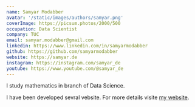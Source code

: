 ```yaml
---
name: Samyar Modabber
avatar: '/static/images/authors/samyar.png'
coverImage: https://picsum.photos/2000/500
occupation: Data Scientist
company: TUC
email: samyar.modabber@gmail.com
linkedin: https://www.linkedin.com/in/samyarmodabber
github: https://github.com/samyarmodabber
website: https://samyar.de
instagram: https://instagram.com/samyar_de
youtube: https://www.youtube.com/@samyar_de
---
```


I study mathematics in branch of Data Science.

I have been developed sevral vebsite. For more details visite [my website](https://samyar.de).
